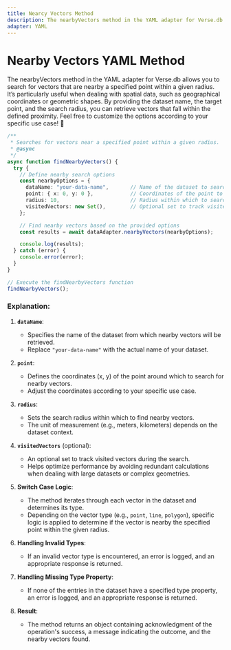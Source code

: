 ```yaml
---
title: Nearcy Vectors Method
description: The nearbyVectors method in the YAML adapter for Verse.db allows you to search for vectors that are nearby a specified point within a given radius.
adapter: YAML
---
```


# Nearby Vectors YAML Method

The nearbyVectors method in the YAML adapter for Verse.db allows you to search for vectors that are nearby a specified point within a given radius. It’s particularly useful when dealing with spatial data, such as geographical coordinates or geometric shapes. By providing the dataset name, the target point, and the search radius, you can retrieve vectors that fall within the defined proximity. Feel free to customize the options according to your specific use case! 🌟

```typescript
/**
 * Searches for vectors near a specified point within a given radius.
 * @async
 */
async function findNearbyVectors() {
  try {
    // Define nearby search options
    const nearbyOptions = {
      dataName: "your-data-name",       // Name of the dataset to search nearby vectors in
      point: { x: 0, y: 0 },            // Coordinates of the point to search around
      radius: 10,                       // Radius within which to search for nearby vectors (units relevant to the dataset)
      visitedVectors: new Set(),        // Optional set to track visited vectors for performance optimization
    };

    // Find nearby vectors based on the provided options
    const results = await dataAdapter.nearbyVectors(nearbyOptions);

    console.log(results);
  } catch (error) {
    console.error(error);
  }
}

// Execute the findNearbyVectors function
findNearbyVectors();
```

### Explanation:

1. **`dataName`**:  
   - Specifies the name of the dataset from which nearby vectors will be retrieved.
   - Replace `"your-data-name"` with the actual name of your dataset.

2. **`point`**:  
   - Defines the coordinates (x, y) of the point around which to search for nearby vectors.
   - Adjust the coordinates according to your specific use case.

3. **`radius`**:  
   - Sets the search radius within which to find nearby vectors.
   - The unit of measurement (e.g., meters, kilometers) depends on the dataset context.

4. **`visitedVectors`** (optional):  
   - An optional set to track visited vectors during the search.
   - Helps optimize performance by avoiding redundant calculations when dealing with large datasets or complex geometries.

5. **Switch Case Logic**:  
   - The method iterates through each vector in the dataset and determines its type.
   - Depending on the vector type (e.g., `point`, `line`, `polygon`), specific logic is applied to determine if the vector is nearby the specified point within the given radius.

6. **Handling Invalid Types**:  
   - If an invalid vector type is encountered, an error is logged, and an appropriate response is returned.

7. **Handling Missing Type Property**:  
   - If none of the entries in the dataset have a specified type property, an error is logged, and an appropriate response is returned.

8. **Result**:  
   - The method returns an object containing acknowledgment of the operation's success, a message indicating the outcome, and the nearby vectors found.
